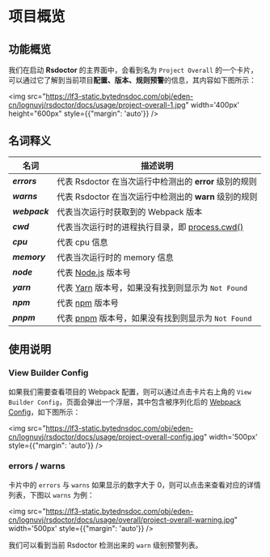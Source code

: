 # 项目概览

## 功能概览

我们在启动 **Rsdoctor** 的主界面中，会看到名为 `Project Overall` 的一个卡片，可以通过它了解到当前项目**配置、版本、规则预警**的信息，其内容如下图所示：

<img src="https://lf3-static.bytednsdoc.com/obj/eden-cn/lognuvj/rsdoctor/docs/usage/project-overall-1.jpg" width='400px' height="600px" style={{"margin": 'auto'}} />

## 名词释义

| 名词                  | 描述说明                                                                                                                |
| --------------------- | ----------------------------------------------------------------------------------------------------------------------- |
| <b><i>errors</i></b>  | 代表 Rsdoctor 在当次运行中检测出的 **error** 级别的规则                                                               |
| <b><i>warns</i></b>   | 代表 Rsdoctor 在当次运行中检测出的 **warn** 级别的规则                                                                |
| <b><i>webpack</i></b> | 代表当次运行时获取到的 Webpack 版本                                                                                     |
| <b><i>cwd</i></b>     | 代表当次运行时的进程执行目录，即 [process.cwd()](https://nodejs.org/dist/latest-v18.x/docs/api/process.html#processcwd) |
| <b><i>cpu</i></b>     | 代表 cpu 信息                                                                                                           |
| <b><i>memory</i></b>  | 代表当次运行时的 memory 信息                                                                                            |
| <b><i>node</i></b>    | 代表 [Node.js](https://nodejs.org/) 版本号                                                                              |
| <b><i>yarn</i></b>    | 代表 [Yarn](https://yarnpkg.com/) 版本号，如果没有找到则显示为 `Not Found`                                              |
| <b><i>npm</i></b>     | 代表 [npm](https://www.npmjs.com/) 版本号                                                                               |
| <b><i>pnpm</i></b>    | 代表 [pnpm](https://pnpm.io/) 版本号，如果没有找到则显示为 `Not Found`                                                  |

## 使用说明

### View Builder Config

如果我们需要查看项目的 Webpack 配置，则可以通过点击卡片右上角的 `View Builder Config`，页面会弹出一个浮层，其中包含被序列化后的 [Webpack Config](https://webpack.js.org/configuration/)，如下图所示：

<img src="https://lf3-static.bytednsdoc.com/obj/eden-cn/lognuvj/rsdoctor/docs/usage/project-overall-config.jpg" width='500px' style={{"margin": 'auto'}} />

### errors / warns

卡片中的 `errors` 与 `warns` 如果显示的数字大于 0，则可以点击来查看对应的详情列表，下图以 `warns` 为例：

<img src="https://lf3-static.bytednsdoc.com/obj/eden-cn/lognuvj/rsdoctor/docs/usage/overall/project-overall-warning.jpg" width='500px' style={{"margin": 'auto'}} />

我们可以看到当前 Rsdoctor 检测出来的 `warn` 级别预警列表。
